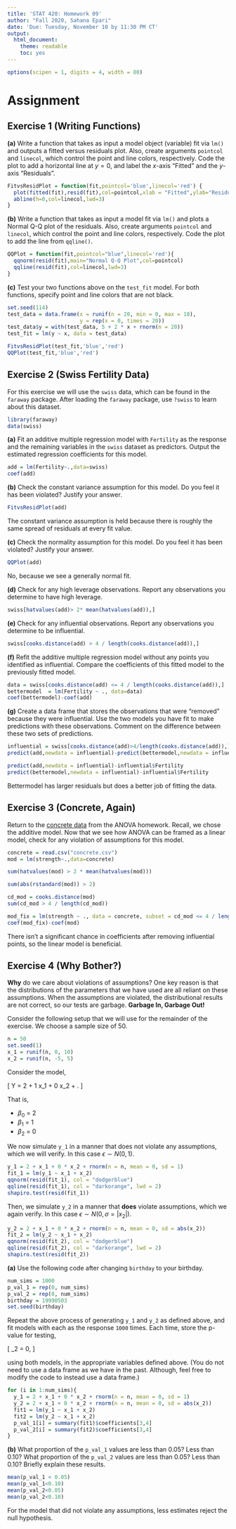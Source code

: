 ```yaml
---
title: 'STAT 420: Homework 09'
author: "Fall 2020, Sahana Epari"
date: 'Due: Tuesday, November 10 by 11:30 PM CT'
output:
  html_document:
    theme: readable
    toc: yes
---
```


```r
options(scipen = 1, digits = 4, width = 80)
```


# Assignment

## Exercise 1 (Writing Functions)

**(a)** Write a function that takes as input a model object (variable) fit via `lm()` and outputs a fitted versus residuals plot. Also, create arguments `pointcol` and `linecol`, which control the point and line colors, respectively. Code the plot to add a horizontal line at $y = 0$, and label the $x$-axis "Fitted" and the $y$-axis "Residuals".

```r
FitvsResidPlot = function(fit,pointcol='blue',linecol='red') {
  plot(fitted(fit),resid(fit),col=pointcol,xlab = "Fitted",ylab="Residuals")
  abline(h=0,col=linecol,lwd=3)
}
```

**(b)** Write a function that takes as input a model fit via `lm()` and plots a Normal Q-Q plot of the residuals. Also, create arguments `pointcol` and `linecol`, which control the point and line colors, respectively. Code the plot to add the line from `qqline()`.

```r
QQPlot = function(fit,pointcol="blue",linecol='red'){
  qqnorm(resid(fit),main="Normal Q-Q Plot",col=pointcol)
  qqline(resid(fit),col=linecol,lwd=3)
}
```

**(c)** Test your two functions above on the `test_fit` model. For both functions, specify point and line colors that are not black.

```r
set.seed(114)
test_data = data.frame(x = runif(n = 20, min = 0, max = 10),
                       y = rep(x = 0, times = 20))
test_data$y = with(test_data, 5 + 2 * x + rnorm(n = 20))
test_fit = lm(y ~ x, data = test_data)
```

```r
FitvsResidPlot(test_fit,'blue','red')
QQPlot(test_fit,'blue','red')
```


## Exercise 2 (Swiss Fertility Data)

For this exercise we will use the `swiss` data, which can be found in the `faraway` package. After loading the `faraway` package, use `?swiss` to learn about this dataset.

```r
library(faraway)
data(swiss)
```

**(a)** Fit an additive multiple regression model with `Fertility` as the response and the remaining variables in the `swiss` dataset as predictors. Output the estimated regression coefficients for this model.

```r
add = lm(Fertility~.,data=swiss)
coef(add)
```

**(b)** Check the constant variance assumption for this model. Do you feel it has been violated? Justify your answer.

```r
FitvsResidPlot(add)
```

The constant variance assumption is held because there is roughly the same spread of residuals at every fit value.

**(c)** Check the normality assumption for this model. Do you feel it has been violated? Justify your answer.

```r
QQPlot(add)
```

No, because we see a generally normal fit.

**(d)** Check for any high leverage observations. Report any observations you determine to have high leverage.

```r
swiss[hatvalues(add)> 2* mean(hatvalues(add)),]
```

**(e)** Check for any influential observations. Report any observations you determine to be influential.

```r
swiss[cooks.distance(add) > 4 / length(cooks.distance(add)),]
```

**(f)** Refit the additive multiple regression model without any points you identified as influential. Compare the coefficients of this fitted model to the previously fitted model.

```r
data = swiss[cooks.distance(add) <= 4 / length(cooks.distance(add)),]
bettermodel  = lm(Fertility ~ ., data=data)
coef(bettermodel)-coef(add)
```



**(g)** Create a data frame that stores the observations that were "removed" because they were influential. Use the two models you have fit to make predictions with these observations. Comment on the difference between these two sets of predictions.

```r
influential = swiss[cooks.distance(add)>4/length(cooks.distance(add)),]
predict(add,newdata = influential)-predict(bettermodel,newdata = influential)
```

```r
predict(add,newdata = influential)-influential$Fertility
predict(bettermodel,newdata = influential)-influential$Fertility
```

Bettermodel has larger residuals but does a better job of fitting the data.

## Exercise 3 (Concrete, Again)

Return to the [concrete data](concrete.csv) from the ANOVA homework. Recall, we chose the additive model. Now that we see how ANOVA can be framed as a linear model, check for any violation of assumptions for this model.

```r
concrete = read.csv("concrete.csv")
mod = lm(strength~.,data=concrete)

sum(hatvalues(mod) > 2 * mean(hatvalues(mod)))

sum(abs(rstandard(mod)) > 2)

cd_mod = cooks.distance(mod)
sum(cd_mod > 4 / length(cd_mod))

mod_fix = lm(strength ~ ., data = concrete, subset = cd_mod <= 4 / length(cd_mod))
coef(mod_fix)-coef(mod)

```

There isn't a significant chance in coefficients after removing influential points, so the linear model is beneficial.

## Exercise 4 (Why Bother?)

**Why** do we care about violations of assumptions? One key reason is that the distributions of the parameters that we have used are all reliant on these assumptions. When the assumptions are violated, the distributional results are not correct, so our tests are garbage. **Garbage In, Garbage Out!**

Consider the following setup that we will use for the remainder of the exercise. We choose a sample size of 50.

```r
n = 50
set.seed(1)
x_1 = runif(n, 0, 10)
x_2 = runif(n, -5, 5)
```

Consider the model,

\[
Y = 2 + 1 x_1 + 0 x_2 + \epsilon.
\]

That is,

- $\beta_0$ = 2
- $\beta_1$ = 1
- $\beta_2$ = 0

We now simulate `y_1` in a manner that does not violate any assumptions, which we will verify. In this case $\epsilon \sim N(0, 1).$

```r
y_1 = 2 + x_1 + 0 * x_2 + rnorm(n = n, mean = 0, sd = 1)
fit_1 = lm(y_1 ~ x_1 + x_2)
qqnorm(resid(fit_1), col = "dodgerblue")
qqline(resid(fit_1), col = "darkorange", lwd = 2)
shapiro.test(resid(fit_1))
```

Then, we simulate `y_2` in a manner that **does** violate assumptions, which we again verify. In this case $\epsilon \sim N(0, \sigma = |x_2|).$

```r
y_2 = 2 + x_1 + 0 * x_2 + rnorm(n = n, mean = 0, sd = abs(x_2))
fit_2 = lm(y_2 ~ x_1 + x_2)
qqnorm(resid(fit_2), col = "dodgerblue")
qqline(resid(fit_2), col = "darkorange", lwd = 2)
shapiro.test(resid(fit_2))
```

**(a)** Use the following code after changing `birthday` to your birthday.

```r
num_sims = 1000
p_val_1 = rep(0, num_sims)
p_val_2 = rep(0, num_sims)
birthday = 19990503
set.seed(birthday)
```

Repeat the above process of generating `y_1` and `y_2` as defined above, and fit models with each as the response `1000` times. Each time, store the p-value for testing,

\[
\beta_2 = 0,
\]

using both models, in the appropriate variables defined above. (You do not need to use a data frame as we have in the past. Although, feel free to modify the code to instead use a data frame.)

```r
for (i in 1:num_sims){
  y_1 = 2 + x_1 + 0 * x_2 + rnorm(n = n, mean = 0, sd = 1)
  y_2 = 2 + x_1 + 0 * x_2 + rnorm(n = n, mean = 0, sd = abs(x_2))
  fit1 = lm(y_1 ~ x_1 + x_2)
  fit2 = lm(y_2 ~ x_1 + x_2)
  p_val_1[i] = summary(fit1)$coefficients[3,4]
  p_val_2[i] = summary(fit2)$coefficients[3,4]
}
```

**(b)** What proportion of the `p_val_1` values are less than 0.05? Less than 0.10? What proportion of the `p_val_2` values are less than 0.05? Less than 0.10? Briefly explain these results.

```r
mean(p_val_1 < 0.05)
mean(p_val_1<0.10)
mean(p_val_2<0.05)
mean(p_val_2<0.10)
```

For the model that did not violate any assumptions, less estimates reject the null hypothesis.